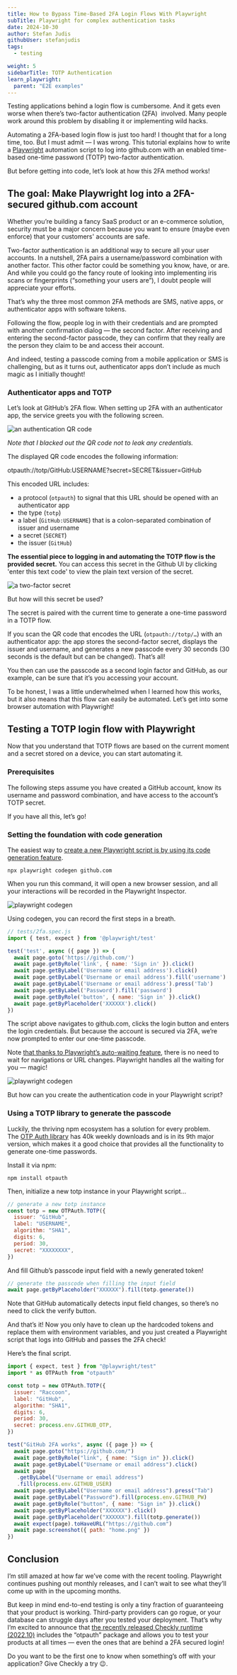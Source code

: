 ```yaml
---
title: How to Bypass Time-Based 2FA Login Flows With Playwright
subTitle: Playwright for complex authentication tasks
date: 2024-10-30
author: Stefan Judis
githubUser: stefanjudis
tags:
  - testing

weight: 5
sidebarTitle: TOTP Authentication
learn_playwright:
  parent: "E2E examples"
---
```

Testing applications behind a login flow is cumbersome. And it gets even worse when there’s two-factor authentication (2FA)  involved. Many people work around this problem by disabling it or implementing wild hacks.

Automating a 2FA-based login flow is just too hard! I thought that for a long time, too. But I must admit — I was wrong. This tutorial explains how to write a [Playwright](https://playwright.dev/) automation script to log into github.com with an enabled time-based one-time password (TOTP) two-factor authentication.

But before getting into code, let’s look at how this 2FA method works!

## The goal: Make Playwright log into a 2FA-secured github.com account

Whether you’re building a fancy SaaS product or an e-commerce solution, security must be a major concern because you want to ensure (maybe even enforce) that your customers' accounts are safe.

Two-factor authentication is an additional way to secure all your user accounts. In a nutshell, 2FA pairs a username/password combination with another factor. This other factor could be something you know, have, or are. And while you could go the fancy route of looking into implementing iris scans or fingerprints (“something your users are”), I doubt people will appreciate your efforts.

That’s why the three most common 2FA methods are SMS, native apps, or authenticator apps with software tokens.

Following the flow, people log in with their credentials and are prompted with another confirmation dialog — the second factor. After receiving and entering the second-factor passcode, they can confirm that they really are the person they claim to be and access their account.

And indeed, testing a passcode coming from a mobile application or SMS is challenging, but as it turns out, authenticator apps don’t include as much magic as I initially thought!

### Authenticator apps and TOTP

Let’s look at GitHub’s 2FA flow. When setting up 2FA with an authenticator app, the service greets you with the following screen.

![an authentication QR code](/samples/images/totp-1.jpeg)

*Note that I blacked out the QR code not to leak any credentials.*

The displayed QR code encodes the following information:

otpauth://totp/GitHub:USERNAME?secret=SECRET&issuer=GitHub

This encoded URL includes:

- a protocol (`otpauth`) to signal that this URL should be opened with an authenticator app
- the type (`totp`)
- a label (`GitHub:USERNAME`) that is a colon-separated combination of issuer and username
- a secret (`SECRET`)
- the issuer (`GitHub`)

**The essential piece to logging in and automating the TOTP flow is the provided secret.** You can access this secret in the Github UI by clicking 'enter this text code' to view the plain text version of the secret.

![a two-factor secret](/samples/images/totp-2.jpeg)


But how will this secret be used?

The secret is paired with the current time to generate a one-time password in a TOTP flow.

If you scan the QR code that encodes the URL (`otpauth://totp/…`) with an authenticator app: the app stores the second-factor secret, displays the issuer and username, and generates a new passcode every 30 seconds (30 seconds is the default but can be changed). That’s all!

You then can use the passcode as a second login factor and GitHub, as our example, can be sure that it’s you accessing your account.

To be honest, I was a little underwhelmed when I learned how this works, but it also means that this flow can easily be automated. Let’s get into some browser automation with Playwright!

## Testing a TOTP login flow with Playwright

Now that you understand that TOTP flows are based on the current moment and a secret stored on a device, you can start automating it.

### Prerequisites

The following steps assume you have created a GitHub account, know its username and password combination, and have access to the account’s TOTP secret.

If you have all this, let’s go!

### Setting the foundation with code generation

The easiest way to [create a new Playwright script is by using its code generation feature](https://playwright.dev/docs/codegen).

`npx playwright codegen github.com`

When you run this command, it will open a new browser session, and all your interactions will be recorded in the Playwright Inspector.

![playwright codegen](/samples/images/totp-3.jpeg)

Using codegen, you can record the first steps in a breath.

```js
// tests/2fa.spec.js
import { test, expect } from '@playwright/test'

test('test', async ({ page }) => {
  await page.goto('https://github.com/')
  await page.getByRole('link', { name: 'Sign in' }).click()
  await page.getByLabel('Username or email address').click()
  await page.getByLabel('Username or email address').fill('username')
  await page.getByLabel('Username or email address').press('Tab')
  await page.getByLabel('Password').fill('password')
  await page.getByRole('button', { name: 'Sign in' }).click()
  await page.getByPlaceholder('XXXXXX').click()
})
```

The script above navigates to github.com, clicks the login button and enters the login credentials. But because the account is secured via 2FA, we’re now prompted to enter our one-time passcode.

Note [that thanks to Playwright’s auto-waiting feature](https://www.youtube.com/watch?v=j-QLpb6Tmg0&amp;list=PLMZDRUOi3a8NtMq3PUS5iJc2pee38rurc&amp;index=3), there is no need to wait for navigations or URL changes. Playwright handles all the waiting for you — magic!

![playwright codegen](/samples/images/totp-4.jpeg)

But how can you create the authentication code in your Playwright script?

### Using a TOTP library to generate the passcode

Luckily, the thriving npm ecosystem has a solution for every problem. The [OTP Auth library](https://www.npmjs.com/package/otpauth) has 40k weekly downloads and is in its 9th major version, which makes it a good choice that provides all the functionality to generate one-time passwords.

Install it via npm:

`npm install otpauth`

Then, initialize a new totp instance in your Playwright script…

```js
// generate a new totp instance
const totp = new OTPAuth.TOTP({
  issuer: "GitHub",
  label: "USERNAME",
  algorithm: "SHA1",
  digits: 6,
  period: 30,
  secret: "XXXXXXXX",
})
```

And fill Github’s passcode input field with a newly generated token!

```js
// generate the passcode when filling the input field
await page.getByPlaceholder("XXXXXX").fill(totp.generate())
```

Note that GitHub automatically detects input field changes, so there’s no need to click the verify button.

And that’s it! Now you only have to clean up the hardcoded tokens and replace them with environment variables, and you just created a Playwright script that logs into GitHub and passes the 2FA check!

Here’s the final script.

```js
import { expect, test } from "@playwright/test"
import * as OTPAuth from "otpauth"

const totp = new OTPAuth.TOTP({
  issuer: "Raccoon",
  label: "GitHub",
  algorithm: "SHA1",
  digits: 6,
  period: 30,
  secret: process.env.GITHUB_OTP,
})

test("GitHub 2FA works", async ({ page }) => {
  await page.goto("https://github.com/")
  await page.getByRole("link", { name: "Sign in" }).click()
  await page.getByLabel("Username or email address").click()
  await page
   .getByLabel("Username or email address")
   .fill(process.env.GITHUB_USER)
  await page.getByLabel("Username or email address").press("Tab")
  await page.getByLabel("Password").fill(process.env.GITHUB_PW)
  await page.getByRole("button", { name: "Sign in" }).click()
  await page.getByPlaceholder("XXXXXX").click()
  await page.getByPlaceholder("XXXXXX").fill(totp.generate())
  await expect(page).toHaveURL("https://github.com")
  await page.screenshot({ path: "home.png" })
})
```

## Conclusion

I’m still amazed at how far we’ve come with the recent tooling. Playwright continues pushing out monthly releases, and I can’t wait to see what they’ll come up with in the upcoming months.

But keep in mind end-to-end testing is only a tiny fraction of guaranteeing that your product is working. Third-party providers can go rogue, or your database can struggle days after you tested your deployment. That’s why I’m excited to announce that [the recently released Checkly runtime (2022.10)](https://www.checklyhq.com/docs/runtimes/specs/#2022.10) includes the “otpauth” package and allows you to test your products at all times — even the ones that are behind a 2FA secured login!

Do you want to be the first one to know when something’s off with your application? Give Checkly a try 😉.
